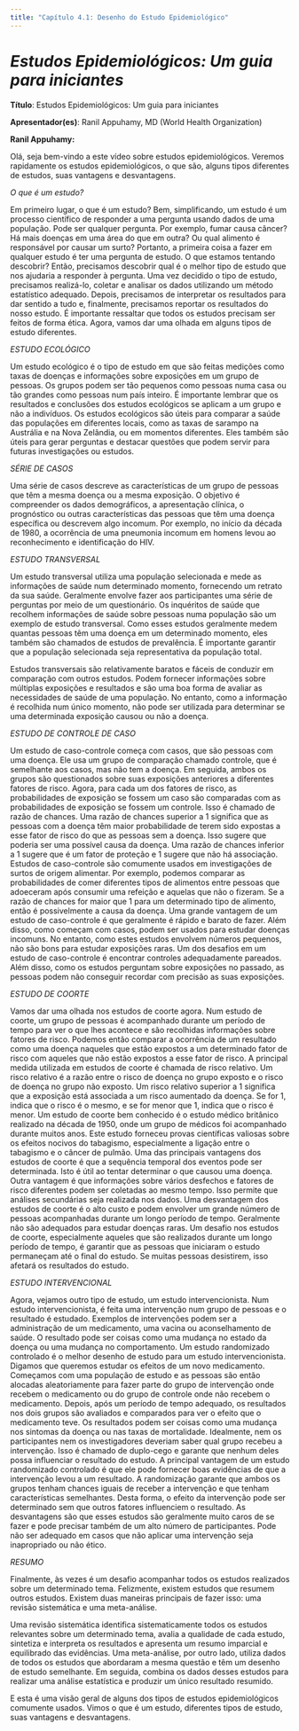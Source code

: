 ```yaml
---
title: "Capítulo 4.1: Desenho do Estudo Epidemiológico"
---
```


# ***Estudos Epidemiológicos: Um guia para iniciantes*** {#sec-section1}

**Título**: Estudos Epidemiológicos: Um guia para iniciantes

**Apresentador(es)**: Ranil Appuhamy, MD (World Health Organization)

**Ranil Appuhamy:**

Olá, seja bem-vindo a este vídeo sobre estudos epidemiológicos. Veremos rapidamente os estudos epidemiológicos, o que são, alguns tipos diferentes de estudos, suas vantagens e desvantagens.

*O que é um estudo?*

Em primeiro lugar, o que é um estudo? Bem, simplificando, um estudo é um processo científico de responder a uma pergunta usando dados de uma população. Pode ser qualquer pergunta. Por exemplo, fumar causa câncer? Há mais doenças em uma área do que em outra? Ou qual alimento é responsável por causar um surto? Portanto, a primeira coisa a fazer em qualquer estudo é ter uma pergunta de estudo. O que estamos tentando descobrir? Então, precisamos descobrir qual é o melhor tipo de estudo que nos ajudaria a responder à pergunta. Uma vez decidido o tipo de estudo, precisamos realizá-lo, coletar e analisar os dados utilizando um método estatístico adequado. Depois, precisamos de interpretar os resultados para dar sentido a tudo e, finalmente, precisamos reportar os resultados do nosso estudo. É importante ressaltar que todos os estudos precisam ser feitos de forma ética. Agora, vamos dar uma olhada em alguns tipos de estudo diferentes.

*ESTUDO ECOLÓGICO*

Um estudo ecológico é o tipo de estudo em que são feitas medições como taxas de doenças e informações sobre exposições em um grupo de pessoas. Os grupos podem ser tão pequenos como pessoas numa casa ou tão grandes como pessoas num país inteiro. É importante lembrar que os resultados e conclusões dos estudos ecológicos se aplicam a um grupo e não a indivíduos. Os estudos ecológicos são úteis para comparar a saúde das populações em diferentes locais, como as taxas de sarampo na Austrália e na Nova Zelândia, ou em momentos diferentes. Eles também são úteis para gerar perguntas e destacar questões que podem servir para futuras investigações ou estudos.

*SÉRIE DE CASOS*

Uma série de casos descreve as características de um grupo de pessoas que têm a mesma doença ou a mesma exposição. O objetivo é compreender os dados demográficos, a apresentação clínica, o prognóstico ou outras características das pessoas que têm uma doença específica ou descrevem algo incomum. Por exemplo, no início da década de 1980, a ocorrência de uma pneumonia incomum em homens levou ao reconhecimento e identificação do HIV.

*ESTUDO TRANSVERSAL*

Um estudo transversal utiliza uma população selecionada e mede as informações de saúde num determinado momento, fornecendo um retrato da sua saúde. Geralmente envolve fazer aos participantes uma série de perguntas por meio de um questionário. Os inquéritos de saúde que recolhem informações de saúde sobre pessoas numa população são um exemplo de estudo transversal. Como esses estudos geralmente medem quantas pessoas têm uma doença em um determinado momento, eles também são chamados de estudos de prevalência. É importante garantir que a população selecionada seja representativa da população total.

Estudos transversais são relativamente baratos e fáceis de conduzir em comparação com outros estudos. Podem fornecer informações sobre múltiplas exposições e resultados e são uma boa forma de avaliar as necessidades de saúde de uma população. No entanto, como a informação é recolhida num único momento, não pode ser utilizada para determinar se uma determinada exposição causou ou não a doença.

*ESTUDO DE CONTROLE DE CASO*

Um estudo de caso-controle começa com casos, que são pessoas com uma doença. Ele usa um grupo de comparação chamado controle, que é semelhante aos casos, mas não tem a doença. Em seguida, ambos os grupos são questionados sobre suas exposições anteriores a diferentes fatores de risco. Agora, para cada um dos fatores de risco, as probabilidades de exposição se fossem um caso são comparadas com as probabilidades de exposição se fossem um controle. Isso é chamado de razão de chances. Uma razão de chances superior a 1 significa que as pessoas com a doença têm maior probabilidade de terem sido expostas a esse fator de risco do que as pessoas sem a doença. Isso sugere que poderia ser uma possível causa da doença. Uma razão de chances inferior a 1 sugere que é um fator de proteção e 1 sugere que não há associação. Estudos de caso-controle são comumente usados ​​em investigações de surtos de origem alimentar. Por exemplo, podemos comparar as probabilidades de comer diferentes tipos de alimentos entre pessoas que adoeceram após consumir uma refeição e aquelas que não o fizeram. Se a razão de chances for maior que 1 para um determinado tipo de alimento, então é possivelmente a causa da doença. Uma grande vantagem de um estudo de caso-controle é que geralmente é rápido e barato de fazer. Além disso, como começam com casos, podem ser usados ​​para estudar doenças incomuns. No entanto, como estes estudos envolvem números pequenos, não são bons para estudar exposições raras. Um dos desafios em um estudo de caso-controle é encontrar controles adequadamente pareados. Além disso, como os estudos perguntam sobre exposições no passado, as pessoas podem não conseguir recordar com precisão as suas exposições.

*ESTUDO DE COORTE*

Vamos dar uma olhada nos estudos de coorte agora. Num estudo de coorte, um grupo de pessoas é acompanhado durante um período de tempo para ver o que lhes acontece e são recolhidas informações sobre fatores de risco. Podemos então comparar a ocorrência de um resultado como uma doença naqueles que estão expostos a um determinado fator de risco com aqueles que não estão expostos a esse fator de risco. A principal medida utilizada em estudos de coorte é chamada de risco relativo. Um risco relativo é a razão entre o risco de doença no grupo exposto e o risco de doença no grupo não exposto. Um risco relativo superior a 1 significa que a exposição está associada a um risco aumentado da doença. Se for 1, indica que o risco é o mesmo, e se for menor que 1, indica que o risco é menor. Um estudo de coorte bem conhecido é o estudo médico britânico realizado na década de 1950, onde um grupo de médicos foi acompanhado durante muitos anos. Este estudo forneceu provas científicas valiosas sobre os efeitos nocivos do tabagismo, especialmente a ligação entre o tabagismo e o câncer de pulmão. Uma das principais vantagens dos estudos de coorte é que a sequência temporal dos eventos pode ser determinada. Isto é útil ao tentar determinar o que causou uma doença. Outra vantagem é que informações sobre vários desfechos e fatores de risco diferentes podem ser coletadas ao mesmo tempo. Isso permite que análises secundárias seja realizada nos dados. Uma desvantagem dos estudos de coorte é o alto custo e podem envolver um grande número de pessoas acompanhadas durante um longo período de tempo. Geralmente não são adequados para estudar doenças raras. Um desafio nos estudos de coorte, especialmente aqueles que são realizados durante um longo período de tempo, é garantir que as pessoas que iniciaram o estudo permaneçam até o final do estudo. Se muitas pessoas desistirem, isso afetará os resultados do estudo.

*ESTUDO INTERVENCIONAL*

Agora, vejamos outro tipo de estudo, um estudo intervencionista. Num estudo intervencionista, é feita uma intervenção num grupo de pessoas e o resultado é estudado. Exemplos de intervenções podem ser a administração de um medicamento, uma vacina ou aconselhamento de saúde. O resultado pode ser coisas como uma mudança no estado da doença ou uma mudança no comportamento. Um estudo randomizado controlado é o melhor desenho de estudo para um estudo intervencionista. Digamos que queremos estudar os efeitos de um novo medicamento. Começamos com uma população de estudo e as pessoas são então alocadas aleatoriamente para fazer parte do grupo de intervenção onde recebem o medicamento ou do grupo de controle onde não recebem o medicamento. Depois, após um período de tempo adequado, os resultados nos dois grupos são avaliados e comparados para ver o efeito que o medicamento teve. Os resultados podem ser coisas como uma mudança nos sintomas da doença ou nas taxas de mortalidade. Idealmente, nem os participantes nem os investigadores deveriam saber qual grupo recebeu a intervenção. Isso é chamado de duplo-cego e garante que nenhum deles possa influenciar o resultado do estudo. A principal vantagem de um estudo randomizado controlado é que ele pode fornecer boas evidências de que a intervenção levou a um resultado. A randomização garante que ambos os grupos tenham chances iguais de receber a intervenção e que tenham características semelhantes. Desta forma, o efeito da intervenção pode ser determinado sem que outros fatores influenciem o resultado. As desvantagens são que esses estudos são geralmente muito caros de se fazer e pode precisar também de um alto número de participantes. Pode não ser adequado em casos que não aplicar uma intervenção seja inapropriado ou não ético.

*RESUMO*

Finalmente, às vezes é um desafio acompanhar todos os estudos realizados sobre um determinado tema. Felizmente, existem estudos que resumem outros estudos. Existem duas maneiras principais de fazer isso: uma revisão sistemática e uma meta-análise.

Uma revisão sistemática identifica sistematicamente todos os estudos relevantes sobre um determinado tema, avalia a qualidade de cada estudo, sintetiza e interpreta os resultados e apresenta um resumo imparcial e equilibrado das evidências. Uma meta-análise, por outro lado, utiliza dados de todos os estudos que abordaram a mesma questão e têm um desenho de estudo semelhante. Em seguida, combina os dados desses estudos para realizar uma análise estatística e produzir um único resultado resumido.

E esta é uma visão geral de alguns dos tipos de estudos epidemiológicos comumente usados. Vimos o que é um estudo, diferentes tipos de estudo, suas vantagens e desvantagens.
